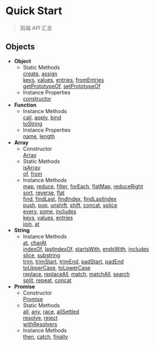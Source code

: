 # Quick Start
> 前端 API 汇总
## Objects
- **Object**
    - Static Methods\
    [create](/objects/object#create),
    [assign](/objects/object#assign)\
    [keys](/objects/object#keys),
    [values](/objects/object#values),
    [entries](/objects/object#entries),
    [fromEntries](/objects/object#fromEntries)\
    [getPrototypeOf](/objects/object#getPrototypeOf),
    [setPrototypeOf](/objects/object#setPrototypeOf)
    - Instance Properties\
    [constructor](/objects/object#constructor)
- **Function**
    - Instance Methods\
    [call](/objects/function#call),
    [apply](/objects/function#apply),
    [bind](/objects/function#bind)\
    [toString](/objects/function#toString)
    - Instance Properties\
    [name](/objects/function#name),
    [length](/objects/function#length)
- **Array**
    - Constructor\
    [Array](/objects/array#array)
    - Static Methods\
    [isArray](/objects/array#isarray)\
    [of](/objects/array#of),
    [from](/objects/array#from)
    - Instance Methods\
    [map](/objects/array#map),
    [reduce](/objects/array#reduce),
    [filter](/objects/array#filter),
    [forEach](/objects/array#foreach),
    [flatMap](/objects/array#flatmap),
    [reduceRight](/objects/array#reduceright)\
    [sort](/objects/array#sort),
    [reverse](/objects/array#reverse),
    [flat](/objects/array#flat)\
    [find](/objects/array#find),
    [findLast](/objects/array#findlast),
    [findIndex](/objects/array#findindex),
    [findLastIndex](/objects/array#findlastindex)\
    [push](/objects/array#push),
    [pop](/objects/array#pop),
    [unshift](/objects/array#unshift),
    [shift](/objects/array#shift),
    [concat](/objects/array#concat),
    [splice](/objects/array#splice)\
    [every](/objects/array#every),
    [some](/objects/array#some),
    [includes](/objects/array#includes)\
    [keys](/objects/array#keys),
    [values](/objects/array#values),
    [entries](/objects/array#entries)\
    [join](/objects/array#join),
    [at](/objects/array#at)
- **String**
    - Instance Methods\
    [at](/objects/string#at),
    [charAt](/objects/string#charat)\
    [indexOf](/objects/string#indexof),
    [lastIndexOf](/objects/string#lastindexof),
    [startsWith](/objects/string#startswith),
    [endsWith](/objects/string#endswith),
    [includes](/objects/string#includes)\
    [slice](/objects/string#slice),
    [substring](/objects/string#substring)\
    [trim](/objects/string#trim),
    [trimStart](/objects/string#trimstart),
    [trimEnd](/objects/string#trimend),
    [padStart](/objects/string#padstart),
    [padEnd](/objects/string#padend)\
    [toUpperCase](/objects/string#touppercase),
    [toLowerCase](/objects/string#tolowercase)\
    [replace](/objects/string#replace),
    [replaceAll](/objects/string#replaceall),
    [match](/objects/string#match),
    [matchAll](/objects/string#matchall),
    [search](/objects/string#search)\
    [split](/objects/string#split),
    [repeat](/objects/string#repeat),
    [concat](/objects/string#concat)
- **Promise**
    - Constructor\
        [Promise](/objects/promise#promise)
    - Static Methods\
        [all](/objects/promise#all),
        [any](/objects/promise#any),
        [race](/objects/promise#race),
        [allSettled](/objects/promise#allSettled)\
        [resolve](/objects/promise#resolve),
        [reject](/objects/promise#reject)\
        [withResolvers](/objects/promise#withResolvers)
    - Instance Methods\
        [then](/objects/promise#then),
        [catch](/objects/promise#catch),
        [finally](/objects/promise#finally)